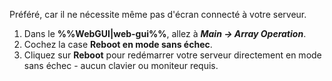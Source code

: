 Préféré, car il ne nécessite même pas d'écran connecté à votre serveur.

1. Dans le **%%WebGUI|web-gui%%**, allez à ***Main → Array Operation***.
2. Cochez la case **Reboot en mode sans échec**.
3. Cliquez sur **Reboot** pour redémarrer votre serveur directement en mode sans échec - aucun clavier ou moniteur requis.
